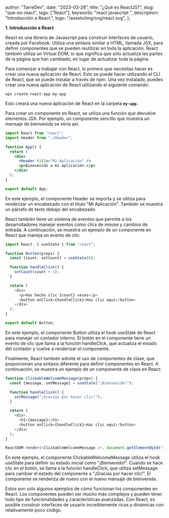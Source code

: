 
  author: "TarreDev",
  date: "2023-03-28",
  title: "¿Qué es ReactJS?",
  slug: "que-es-react",
  tags: ["React"],
  keywords: "react javascript ",
  description: "Introducción a React.",
  logo: "/assets/img/svg/react.svg",
};


<b>1. Introducción a React</b>

React es una librería de Javascript para construir interfaces de usuario, creada por Facebook. Utiliza una sintaxis similar a HTML, llamada JSX, para definir componentes que se pueden reutilizar en toda la aplicación. React también utiliza un Virtual DOM, lo que significa que sólo actualiza las partes de la página que han cambiado, en lugar de actualizar toda la página.

Para comenzar a trabajar con React, lo primero que necesitas hacer es crear una nueva aplicación de React. Esto se puede hacer utilizando el CLI de React, que se puede instalar a través de npm. Una vez instalado, puedes crear una nueva aplicación de React utilizando el siguiente comando:

```
npx create-react-app my-app
```

Esto creará una nueva aplicación de React en la carpeta <b>`my-app.`</b>

Para crear un componente en React, se utiliza una función que devuelve elementos JSX. Por ejemplo, un componente sencillo que muestra un mensaje de bienvenida se vería así:

```jsx
import React from "react";
import Header from "./Header";

function App() {
  return (
    <div>
      <Header title="Mi Aplicación" />
      <p>Bienvenido a mi aplicación.</p>
    </div>
  );
}

export default App;
```

En este ejemplo, el componente Header se importa y se utiliza para renderizar un encabezado con el título "Mi Aplicación". También se muestra un párrafo de texto debajo del encabezado.

React también tiene un sistema de eventos que permite a los desarrolladores manejar eventos como clics de mouse y cambios de entrada. A continuación, se muestra un ejemplo de un componente en React que maneja un evento de clic:

```javascript
import React, { useState } from "react";

function Button(props) {
  const [count, setCount] = useState(0);

  function handleClick() {
    setCount(count + 1);
  }

  return (
    <div>
      <p>Has hecho clic {count} veces</p>
      <button onClick={handleClick}>Haz clic aquí</button>
    </div>
  );
}

export default Button;
```

En este ejemplo, el componente Button utiliza el hook useState de React para manejar un contador interno. El botón en el componente tiene un evento de clic que llama a la función handleClick, que actualiza el estado del contador y vuelve a renderizar el componente.

Finalmente, React también admite el uso de componentes de clase, que proporcionan una sintaxis diferente para definir componentes en React. A continuación, se muestra un ejemplo de un componente de clase en React:

```javascript
function ClickableWelcomeMessage(props) {
  const [message, setMessage] = useState("¡Bienvenido!");

  function handleClick() {
    setMessage("¡Gracias por hacer clic!");
  }

  return (
    <div>
      <h1>{message}</h1>
      <button onClick={handleClick}>Haz clic aquí</button>
    </div>
  );
}

ReactDOM.render(<ClickableWelcomeMessage />, document.getElementById("root"));
```

En este ejemplo, el componente ClickableWelcomeMessage utiliza el hook useState para definir su estado inicial como "¡Bienvenido!". Cuando se hace clic en el botón, se llama a la función handleClick, que utiliza setMessage para cambiar el estado del componente a "¡Gracias por hacer clic!". El componente se renderiza de nuevo con el nuevo mensaje de bienvenida.

Estos son solo algunos ejemplos de cómo funcionan los componentes en React. Los componentes pueden ser mucho más complejos y pueden tener todo tipo de funcionalidades y características avanzadas. Con React, es posible construir interfaces de usuario increíblemente ricas y dinámicas con relativamente poco código.
